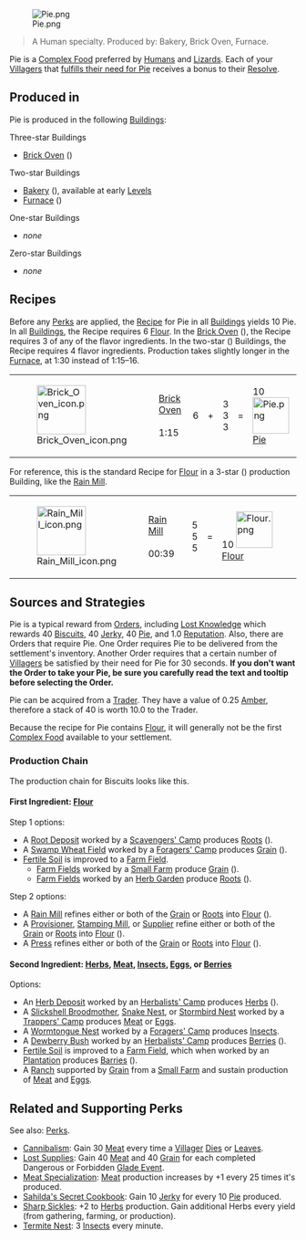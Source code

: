 [[File:Pie.png|border|right|link=]]
<blockquote>A Human specialty. Produced by: Bakery, Brick Oven, Furnace.</blockquote>

Pie is a [[Resources#Complex_Food|Complex Food]] preferred by [[Humans]] and [[Lizards]]. Each of your [[Villagers]] that [[Complex Food Need|fulfills their need for Pie]] receives a bonus to their [[Resolve]].


== Produced in ==

Pie is produced in the following [[Buildings]]:

Three-star Buildings
* [[Brick Oven]] ({{3Star}})
Two-star Buildings
* [[Bakery]] ({{2Star}}), available at early [[Level]]s
* [[Furnace]] ({{2Star}})
One-star Buildings
* ''none''
Zero-star Buildings
* ''none''


== Recipes ==

Before any [[Perks]] are applied, the [[Recipe]] for Pie in all [[Buildings]] yields 10 Pie. In all [[Buildings]], the Recipe requires 6 [[Flour]]. In the [[Brick Oven]] ({{3Star}}), the Recipe requires 3 of any of the flavor ingredients. In the two-star ({{2Star}}) Buildings, the Recipe requires 4 flavor ingredients. Production takes slightly longer in the [[Furnace]], at 1:30 instead of 1:15–16.

{|style="border-style:solid; border-color:BurlyWood; border-width:2px; border-spacing:8px"
| [[File:Brick_Oven_icon.png|86px]]
| [[Brick Oven]] <br /> {{3Star}} <br /> 1:15 <br /> {{Blight1}}
| 6 {{Flour}} || + || 3 {{Berries}} <br /> 3 {{Herbs}} <br /> 3 {{Roots}} || = || 10 [[File:Pie.png|64px]] [[Pie]]
|}


For reference, this is the standard Recipe for [[Flour]] in a 3-star ({{3Star}}) production Building, like the [[Rain Mill]].
{|style="border-style:solid; border-color:BurlyWood; border-width:2px; padding:6px; border-spacing:8px"
|- 
| [[File:Rain Mill icon.png|86px]]
| [[Rain Mill]] <br /> {{3Star}} <br /> 00:39 <br /> {{Blight2}}
| 5 {{Grain}} <br /> 5 {{Mushrooms}} <br /> 5 {{Roots}} || = || 10 [[File:Flour.png|64px]] [[Flour]]
|}


== Sources and Strategies ==

Pie is a typical reward from [[Orders]], including [[Lost Knowledge]] which rewards 40 [[Biscuits]], 40 [[Jerky]], 40 [[Pie]], and 1.0 [[Reputation]]. Also, there are Orders that require Pie. One Order requires Pie to be delivered from the settlement's inventory. Another Order requires that a certain number of [[Villagers]] be satisfied by their need for Pie for 30 seconds. '''If you don't want the Order to take your Pie, be sure you carefully read the text and tooltip before selecting the Order.'''

Pie can be acquired from a [[Trade]]r. They have a value of 0.25 {{Amber}} [[Amber]], therefore a stack of 40 is worth 10.0 {{Amber}} to the Trader.

Because the recipe for Pie contains [[Flour]], it will generally not be the first [[Complex Food]] available to your settlement.

=== Production Chain ===

The production chain for Biscuits looks like this.

==== First Ingredient: [[Flour]] ====

Step 1 options:
* A [[Root Deposit]] worked by a [[Scavengers' Camp]] produces [[Roots]] ({{1Star}}).
* A [[Swamp Wheat Field]] worked by a [[Foragers' Camp]] produces [[Grain]] ({{1Star}}).
* [[Fertile Soil]] is improved to a [[Farm Field]].
** [[Farm Field]]s worked by a [[Small Farm]] produce [[Grain]] ({{2Star}}).
** [[Farm Field]]s worked by an [[Herb Garden]] produce [[Roots]] ({{1Star}}).
Step 2 options:
* A [[Rain Mill]] refines either or both of the [[Grain]] or [[Roots]] into [[Flour]] ({{3Star}}).
* A [[Provisioner]], [[Stamping Mill]], or [[Supplier]] refine either or both of the [[Grain]] or [[Roots]] into [[Flour]] ({{2Star}}).
* A [[Press]] refines either or both of the [[Grain]] or [[Roots]] into [[Flour]] ({{1Star}}).


==== Second Ingredient: [[Herbs]], [[Meat]], [[Insects]], [[Eggs]], or [[Berries]] ====

Options:
* An [[Herb Deposit]] worked by an [[Herbalists' Camp]] produces [[Herbs]] ({{1Star}}).
* A [[Slickshell Broodmother]], [[Snake Nest]], or [[Stormbird Nest]] worked by a [[Trappers' Camp]] produces [[Meat]] or [[Eggs]].
* A [[Wormtongue Nest]] worked by a [[Foragers' Camp]] produces [[Insects]].
* A [[Dewberry Bush]] worked by an [[Herbalists' Camp]] produces [[Berries]] ({{1Star}}).
* [[Fertile Soil]] is improved to a [[Farm Field]], which when worked by an [[Plantation]] produces [[Barries]] ({{2Star}}).
* A [[Ranch]] supported by [[Grain]] from a [[Small Farm]] and sustain production of [[Meat]] and [[Eggs]].


== Related and Supporting Perks ==

See also: [[Perks]].

* [[Cannibalism]]: Gain 30 [[Meat]] every time a [[Villager]] [[Dying|Dies]] or [[Leaving|Leaves]].
* [[Lost Supplies]]: Gain 40 [[Meat]] and 40 [[Grain]] for each completed Dangerous or Forbidden [[Glade Event]]. 
* [[Meat Specialization]]: [[Meat]] production increases by +1 every 25 times it's produced.
* [[Sahilda's Secret Cookbook]]: Gain 10 [[Jerky]] for every 10 [[Pie]] produced.
* [[Sharp Sickles]]: +2 to [[Herbs]] production. Gain additional Herbs every yield (from gathering, farming, or production). 
* [[Termite Nest]]: 3 [[Insects]] every minute.